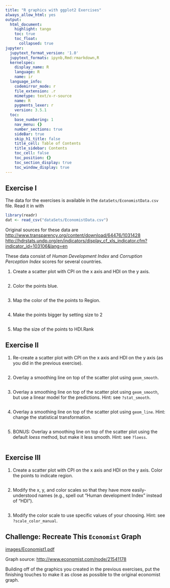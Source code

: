 ```yaml
---
title: "R graphics with ggplot2 Exercises"
always_allow_html: yes
output: 
  html_document:
    highlight: tango
    toc: true
    toc_float:
      collapsed: true
jupyter:
  jupytext_format_version: '1.0'
  jupytext_formats: ipynb,Rmd:rmarkdown,R
  kernelspec:
    display_name: R
    language: R
    name: ir
  language_info:
    codemirror_mode: r
    file_extension: .r
    mimetype: text/x-r-source
    name: R
    pygments_lexer: r
    version: 3.5.1
  toc:
    base_numbering: 1
    nav_menu: {}
    number_sections: true
    sideBar: true
    skip_h1_title: false
    title_cell: Table of Contents
    title_sidebar: Contents
    toc_cell: false
    toc_position: {}
    toc_section_display: true
    toc_window_display: true
---
```


## Exercise I

The data for the exercises is available in the `dataSets/EconomistData.csv` file. Read it in with

```r
library(readr)
dat <- read_csv("dataSets/EconomistData.csv")
```

Original sources for these data are <http://www.transparency.org/content/download/64476/1031428> <http://hdrstats.undp.org/en/indicators/display_cf_xls_indicator.cfm?indicator_id=103106&lang=en>

These data consist of *Human Development Index* and *Corruption Perception Index* scores for several countries.

1.  Create a scatter plot with CPI on the x axis and HDI on the y
    axis.
```r

```
2.  Color the points blue.
```r

```
3.  Map the color of the the points to Region.
```r

```
4.  Make the points bigger by setting size to 2
```r

```
5.  Map the size of the points to HDI.Rank


## Exercise II

1.  Re-create a scatter plot with CPI on the x axis and HDI on the y
    axis (as you did in the previous exercise).
```r

```
2.  Overlay a smoothing line on top of the scatter plot using
    `geom_smooth`.
```r

```
3.  Overlay a smoothing line on top of the scatter plot using
    `geom_smooth`, but use a linear model for the predictions. Hint:
    see `?stat_smooth`.
```r

```
4.  Overlay a smoothing line on top of the scatter plot using
    `geom_line`. Hint: change the statistical transformation.
```r

```
5.  BONUS: Overlay a smoothing line on top of the scatter plot using
    the default *loess* method, but make it less smooth. Hint: see
    `?loess`.
```r

```

## Exercise III

1.  Create a scatter plot with CPI on the x axis and HDI on the y
    axis. Color the points to indicate region.
```r

```
2.  Modify the x, y, and color scales so that they have more
    easily-understood names (e.g., spell out "Human development Index"
    instead of "HDI").
```r

```
3.  Modify the color scale to use specific values of your choosing.
    Hint: see `?scale_color_manual`.

## Challenge: Recreate This `Economist` Graph

[images/Economist1.pdf](images/Economist1.pdf)

Graph source: <http://www.economist.com/node/21541178>

Building off of the graphics you created in the previous exercises,
put the finishing touches to make it as close as possible to the
original economist graph.
